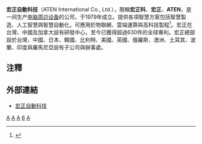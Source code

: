 {{Infobox Company
| company_name        = 宏正自動科技股份有限公司
| company_name_en     = ATEN International Co., Ltd.
| company_logo        =
| company_type        = [[上市公司|上市公司]]
| original_text       = 
| original_spelling   = 
| company_slogan      = Simply Better Connections
| market_information  = {{twse|6277}}
| local_code_name             = TW
| local_code             = 12403422<ref name="公開資訊觀測站－公司基本資料－宏正科">{{Cite web |url=http://mops.twse.com.tw/mops/web/t05st03 |title=公開資訊觀測站－公司基本資料－宏正科 |accessdate=2010-11-05 |archive-date=2013-10-05 |archive-url=https://web.archive.org/web/20131005231151/http://mops.twse.com.tw/mops/web/t05st03 |dead-url=no }}</ref>
| abbreviated_name    = 宏正科、宏正、ATEN
| foundation          = 1979年7月6日
| location            = {{ROC-TW}}<br>[[新北市|新北市]][[汐止區|汐止區]]大同路二段125號3樓（遠東科技中心）
| zip_code            = 221
| telephone_no        = +886 2 8692-6789
| key_people          = 陳尚仲 - 董事長/總經理<ref name="公開資訊觀測站－公司基本資料－宏正科"/>
| GM                  = 陳尚仲
| industry            = 電腦及週邊設備業<ref name="公開資訊觀測站－公司基本資料－宏正科"/>
| products            = [[KVM切換器|KVM切換器]]、專業影音產品<ref>{{cite web|url=http://udn.com/NEWS/FINANCE/FIN3/8367676.shtml|title=宏正 三引擎催動營運|author=黃晶琳|work=經濟日報|date=2013-12-18|accessdate=2014-02-14|archive-date=2014-02-19|archive-url=https://web.archive.org/web/20140219105229/http://udn.com/NEWS/FINANCE/FIN3/8367676.shtml|dead-url=no}}</ref>、節能感測電源分配器、[[USB|USB]]與手持式裝置周邊、智慧製造解決方案、[[IEEE1394|IEEE1394]][[集線器|集線器]]、[[VGA|VGA]]分配器、[[IEEE_802.11|IEEE 802.11]]與[[藍牙|藍牙]]產品、[[光纖|光纖]]應用技術研發、[[特殊應用積體電路|特殊應用積體電路]]原物料件研發<ref>宏正自動科技2010年徵才活動用簡介。</ref>
| services            = 
| capital             = [[新台幣|新台幣]]1,194,711,660元<ref name="公開資訊觀測站－公司基本資料－宏正科"/>
| revenue             = 
| operating_income    = 
| profit              = 
| total_asset         = 
| net_asset           = 
| market_value        = 
| num_employees       = 全球：約1,700人（台灣：600人）<ref>{{Cite web |url=http://www.aten.com.tw/about/about_company.php?cst=cp&scst=AP#CP |title=關於宏正 |accessdate=2014-02-12 |archive-date=2014-02-14 |archive-url=https://web.archive.org/web/20140214061116/http://www.aten.com.tw/about/about_company.php?cst=cp&scst=AP#CP |dead-url=yes }}</ref>
| P/E ratio           = 
| earnings per share  = 新台幣4.79元(2010年)<br>新台幣4.32元(2011年)<br>新台幣4.03元(2012年)
| Net asset value     = 
| accounting_period   = 
| parent              = 
| divisions           = 
| major_shareholder   = 
| subsid              = ATEN TECHNOLOGY, INC.; ATEN JAPAN CO., LTD; ATEN KOREA CO., LTD; ATEN INFOTECH N.V.; ATEN UK LTD.; ATEN ANZ Pty Ltd; ATEN Advance Private Limited; 宏電科技股份有限公司; 北京宏正騰達科技有限公司
| homepage            = http://www.aten.com.tw
| width               = 260px
}}

'''宏正自動科技'''（ATEN International Co., Ltd.），簡稱'''宏正科'''、'''宏正'''、'''ATEN'''，是一间生产[[电脑周边设备|电脑周边设备]]的公司，于1979年成立。提供各項智慧方案包括智慧製造、人工智慧與智慧自動化，可應用於物聯網、雲端運算與高科技製程<ref>{{Cite web |url=http://udn.com/NEWS/FINANCE/FIN3/8367676.shtml |title=聯合理財網 |accessdate=2014-02-13 |archive-date=2014-02-19 |archive-url=https://web.archive.org/web/20140219105229/http://udn.com/NEWS/FINANCE/FIN3/8367676.shtml |dead-url=no }}</ref>。宏正在台灣、中國及加拿大設有研發中心，至今已獲得超過630件的全球專利。宏正總部設於台灣，中國、日本、韓國、比利時、美國、英國、俄羅斯、澳洲、土耳其、波蘭、印度與羅馬尼亞設有子公司與辦事處。

==注釋==
{{reflist|2}}

==外部連結==
{{commonscat|ATEN International}}
*[http://www.aten.com.tw 宏正自動科技]{{Wayback|url=http://www.aten.com.tw/ |date=20120309173923 }}

{{Portal bar|臺灣|臺北|資訊科技|企業}}

[[Category:台灣電子公司|A]]
[[Category:跨國公司|A]]
[[Category:總部位於新北市汐止區的工商業機構|A]]
[[Category:臺灣證券交易所上市公司|6]]
[[Category:1979年成立的公司|A]]